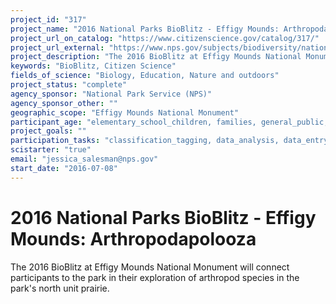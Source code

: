 ```yaml
---
project_id: "317"
project_name: "2016 National Parks BioBlitz - Effigy Mounds: Arthropodapolooza"
project_url_on_catalog: "https://www.citizenscience.gov/catalog/317/"
project_url_external: "https://www.nps.gov/subjects/biodiversity/national-parks-bioblitz.htm"
project_description: "The 2016 BioBlitz at Effigy Mounds National Monument will connect participants to the park in their exploration of arthropod species in the park&#39;s north unit prairie."
keywords: "BioBlitz, Citizen Science"
fields_of_science: "Biology, Education, Nature and outdoors"
project_status: "complete"
agency_sponsor: "National Park Service (NPS)"
agency_sponsor_other: ""
geographic_scope: "Effigy Mounds National Monument"
participant_age: "elementary_school_children, families, general_public, middle_school_children, targeted_group, teens"
project_goals: ""
participation_tasks: "classification_tagging, data_analysis, data_entry, finding_entities, identification, learning, observation, site_selection_description, specimen_sample_collection"
scistarter: "true"
email: "jessica_salesman@nps.gov"
start_date: "2016-07-08"
---
```


# 2016 National Parks BioBlitz - Effigy Mounds: Arthropodapolooza

The 2016 BioBlitz at Effigy Mounds National Monument will connect participants to the park in their exploration of arthropod species in the park&#39;s north unit prairie.
